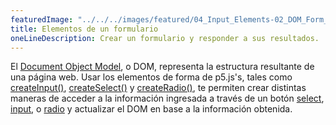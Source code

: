 ```yaml
---
featuredImage: "../../../images/featured/04_Input_Elements-02_DOM_Form_Elements-thumbnail.png"
title: Elementos de un formulario
oneLineDescription: Crear un formulario y responder a sus resultados.
---
```


El <a href="https://developer.mozilla.org/en-US/docs/Web/API/Document_Object_Model" target="_blank">Document Object Model</a>,
o DOM, representa la estructura resultante de una página web. Usar los elementos de forma de p5.js's,
tales como <a href="https://p5js.org/reference/p5/createInput" target="_blank">createInput()</a>,
<a href="https://p5js.org/reference/p5/createSelect" target="_blank">createSelect()</a>
y <a href="https://p5js.org/reference/p5/createRadio" target="_blank">createRadio()</a>,
te permiten crear distintas maneras de acceder a la información ingresada a través de un botón
<a href="https://developer.mozilla.org/en-US/docs/Web/HTML/Element/select" target="_blank">select</a>,
<a href="https://developer.mozilla.org/en-US/docs/Web/HTML/Element/input" target="_blank">input</a>,
o <a href="https://developer.mozilla.org/en-US/docs/Web/HTML/Element/input/radio" target="_blank">radio</a>
y actualizar el DOM en base a la información obtenida.
